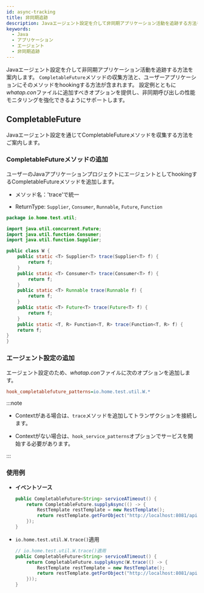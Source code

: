 ```yaml
---
id: async-tracking
title: 非同期追跡
description: Javaエージェント設定を介して非同期アプリケーション活動を追跡する方法を案内します。 CompletableFutureメソッドの収集方法と、ユーザーアプリケーションにそのメソッドをhookingする方法が含まれます。 設定例とともにwhatap.confファイルに追加すべきオプションを提供し、非同期呼び出しの性能モニタリングを強化できるようにサポートします。
keywords:
  - Java
  - アプリケーション
  - エージェント
  - 非同期追跡
---
```


Javaエージェント設定を介して非同期アプリケーション活動を追跡する方法を案内します。 `CompletableFuture`メソッドの収集方法と、ユーザーアプリケーションにそのメソッドをhookingする方法が含まれます。 設定例とともに*whatap.con*ファイルに追加すべきオプションを提供し、非同期呼び出しの性能モニタリングを強化できるようにサポートします。

## CompletableFuture

Javaエージェント設定を通じてCompletableFutureメソッドを収集する方法をご案内します。 

### CompletableFutureメソッドの追加

ユーザーのJavaアプリケーションプロジェクトにエージェントとしてhookingするCompletableFutureメソッドを追加します。

- メソッド名：'trace'で統一

- ReturnType: `Supplier`, `Consumer`, `Runnable`, `Future`, `Function`

```java
package io.home.test.util;

import java.util.concurrent.Future;
import java.util.function.Consumer;
import java.util.function.Supplier;

public class W {
    public static <T> Supplier<T> trace(Supplier<T> f) {
        return f;
    }
    public static <T> Consumer<T> trace(Consumer<T> f) {
        return f;
    }
    public static <T> Runnable trace(Runnable f) {
        return f;
    }
    public static <T> Future<T> trace(Future<T> f) {
        return f;
    }
    public static <T, R> Function<T, R> trace(Function<T, R> f) {
    return f;
}
}
```

### エージェント設定の追加

エージェント設定のため、*whatap.con*ファイルに次のオプションを追加します。

```ini title='whatap.conf'
hook_completablefuture_patterns=io.home.test.util.W.*
```

:::note

- Contextがある場合は、`trace`メソッドを追加してトランザクションを接続します。

- Contextがない場合は、`hook_service_patterns`オプションでサービスを開始する必要があります。

:::

### 使用例

- **イベントソース**

  ```java showLineNumbers
  public CompletableFuture<String> serviceATimeout() {
      return CompletableFuture.supplyAsync(() -> {
          RestTemplate restTemplate = new RestTemplate();
          return restTemplate.getForObject("http://localhost:8081/api/serviceB/timeout", String.class);
      });
  }
  ```

- `io.home.test.util.W.trace()`適用

  ```java showLineNumbers {3}
  // io.home.test.util.W.trace()適用
  public CompletableFuture<String> serviceATimeout() {
      return CompletableFuture.supplyAsync(W.trace(() -> {
          RestTemplate restTemplate = new RestTemplate();
          return restTemplate.getForObject("http://localhost:8081/api/serviceB/timeout", String.class);
      }));
  }
  ```
